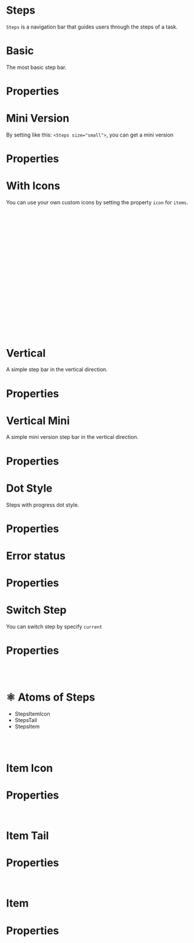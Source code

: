 
<Meta of={StepsStories} />

<h1 style={{ fontSize: "3rem" }}>Steps</h1>

`Steps` is a navigation bar that guides users through the steps of a task.

# Basic

The most basic step bar.

<Primary />

# Properties

<Controls />

# Mini Version

By setting like this: `<Steps size="small">`, you can get a mini version

<Canvas of={StepsStories.Mini} />

# Properties

<Controls of={StepsStories.Mini} />

# With Icons

You can use your own custom icons by setting the property `icon` for `items`.

<Canvas of={StepsStories.WithIcon} />

```jsx
const items = [
  {
    title: "Login",
    status: "finished",
    icon: "UserOutlined",
  },
  {
    title: "Verification",
    status: "finished",
    icon: "SolutionOutlined",
  },
  {
    title: "Pay",
    status: "current",
    icon: "LoadingOutlined",
  },
  {
    title: "Done",
    status: "wait",
    icon: "CheckOutlined",
  },
];
```

# Vertical

A simple step bar in the vertical direction.

<Canvas of={StepsStories.Vertical} />

# Properties

<Controls of={StepsStories.Vertical} />

# Vertical Mini

A simple mini version step bar in the vertical direction.

<Canvas of={StepsStories.VerticalMini} />

# Properties

<Controls of={StepsStories.VerticalMini} />

# Dot Style

Steps with progress dot style.

<Canvas of={StepsStories.DotStyle} />

# Properties

<Controls of={StepsStories.DotStyle} />

# Error status

<Canvas of={StepsStories.ErrorState} />

# Properties

<Controls of={StepsStories.ErrorState} />

# Switch Step

You can switch step by specify `current`

<Canvas of={StepsStories.SwitchStep} />

# Properties

<Controls of={StepsStories.SwitchStep} />

<br />
<br />

# ⚛️ Atoms of Steps

- StepsItemIcon
- StepsTail
- StepsItem

<br />
<br />

# Item Icon

<Canvas of={StepsStories.ItemIcon} />

# Properties

<Controls of={StepsStories.ItemIcon} />

<br />

# Item Tail

<Canvas of={StepsStories.Tail} />

# Properties

<Controls of={StepsStories.Tail} />

<br />

# Item

<Canvas of={StepsStories.Item} />

# Properties

<Controls of={StepsStories.Item} />
